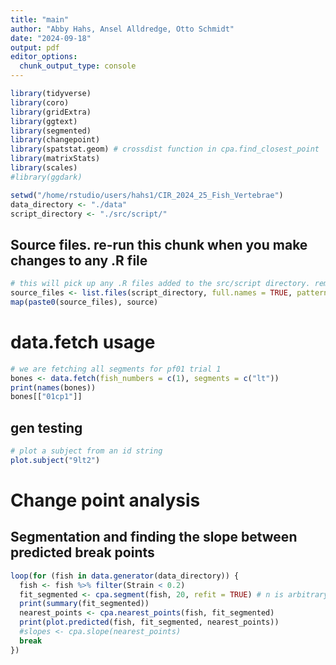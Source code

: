 ```yaml
---
title: "main"
author: "Abby Hahs, Ansel Alldredge, Otto Schmidt"
date: "2024-09-18"
output: pdf
editor_options: 
  chunk_output_type: console
---
```


```r
library(tidyverse)
library(coro)
library(gridExtra)
library(ggtext)
library(segmented)
library(changepoint)
library(spatstat.geom) # crossdist function in cpa.find_closest_point
library(matrixStats)
library(scales)
#library(ggdark) 

setwd("/home/rstudio/users/hahs1/CIR_2024_25_Fish_Vertebrae")
data_directory <- "./data"
script_directory <- "./src/script/"
```

## Source files. re-run this chunk when you make changes to any .R file
```r
# this will pick up any .R files added to the src/script directory. remember to re-run
source_files <- list.files(script_directory, full.names = TRUE, pattern = "*.R")
map(paste0(source_files), source)
```

# data.fetch usage
```r
# we are fetching all segments for pf01 trial 1
bones <- data.fetch(fish_numbers = c(1), segments = c("lt"))
print(names(bones))
bones[["01cp1"]]
```

## gen testing
```r
# plot a subject from an id string
plot.subject("9lt2")
```


# Change point analysis

## Segmentation and finding the slope between predicted break points
```r
loop(for (fish in data.generator(data_directory)) {
  fish <- fish %>% filter(Strain < 0.2)
  fit_segmented <- cpa.segment(fish, 20, refit = TRUE) # n is arbitrary. for our purposes, higher (10) is better because we want more resolution
  print(summary(fit_segmented))
  nearest_points <- cpa.nearest_points(fish, fit_segmented)
  print(plot.predicted(fish, fit_segmented, nearest_points))
  #slopes <- cpa.slope(nearest_points)
  break
})
```

